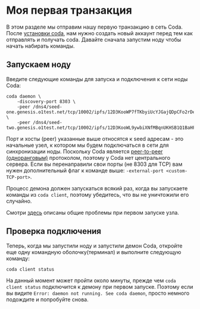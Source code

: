 
# Моя первая транзакция

В этом разделе мы отправим нашу первую транзакцию в сеть Coda. После [установки coda](../getting-started), нам нужно создать новый аккаунт  перед тем как отправлять и получать coda. Давайте сначала запустим ноду чтобы начать набирать команды.

## Запускаем ноду

Введите следующие команды для запуска и подключения к сети ноды Coda:

    coda daemon \
        -discovery-port 8303 \
        -peer /dns4/seed-one.genesis.o1test.net/tcp/10002/ipfs/12D3KooWP7fTKbyiUcYJGajQDpCFo2rDexgTHFJTxCH8jvcL1eAH \
        -peer /dns4/seed-two.genesis.o1test.net/tcp/10002/ipfs/12D3KooWL9ywbiXNfMBqnUKHSB1Q1BaHFNUzppu6JLMVn9TTPFSA

Порт и хосты (peer) указанные выше относятся к seed адресам - это начальные узел, к котором мы будем подключаться в сети для синхронизации ноды. Поскольку Coda является [peer-to-peer (одноранговым)](../glossary/#peer-to-peer) протоколом, поэтому у Coda нет центрального сервера. Если вы перенаправили свои порты (не 8303 для TCP) вам нужен дополнительный флаг к команде выше:  `-external-port <custom-TCP-port>`.

<Alert>
  
  Процесс демона должен запускаться всякий раз, когда вы запускаете команды из `coda client`, поэтому убедитесь, что вы не уничтожили его случайно.

</Alert>

Смотри [здесь](/docs/troubleshooting/) описаны общие проблемы при первом запуске узла.

## Проверка подключения

Теперь, когда мы запустили ноду и запустили демон Coda, откройте еще одну командную оболочку(терминал) и выполните следующую команду:

    coda client status

<Alert>

  На данный момент может пройти около минуты, прежде чем `coda client status` подключится к демону при первом запуске. Поэтому если вы видите `Error: daemon not running. See coda daemon`, просто немного подождите и попробуйте снова.

</Alert>
